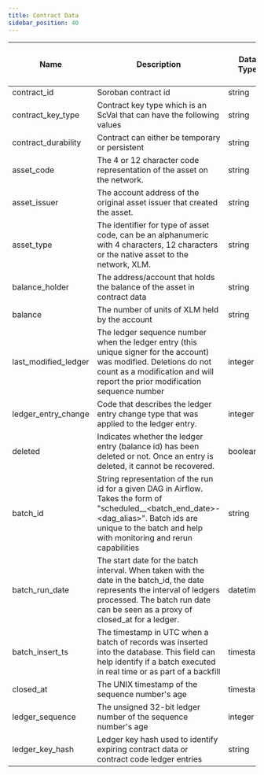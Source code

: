 ```yaml
---
title: Contract Data
sidebar_position: 40
---
```


| Name | Description | Data Type | Domain Values | Primary Key? | Natural Key? | Partition or Cluster Field? | Required? | Notes |
| --- | --- | --- | --- | --- | --- | --- | --- | --- |
| contract_id | Soroban contract id | string |  |  | Yes | Cluster | Yes |  |
| contract_key_type | Contract key type which is an ScVal that can have the following values | string |  |  |  |  |  |  |
| contract_durability | Contract can either be temporary or persistent | string |  |  |  |  |  |  |
| asset_code | The 4 or 12 character code representation of the asset on the network. | string |  |  |  |  |  |  |
| asset_issuer | The account address of the original asset issuer that created the asset. | string |  |  |  |  |  |  |
| asset_type | The identifier for type of asset code, can be an alphanumeric with 4 characters, 12 characters or the native asset to the network, XLM. | string |  |  |  |  |  |  |
| balance_holder | The address/account that holds the balance of the asset in contract data | string |  |  |  |  |  |  |
| balance | The number of units of XLM held by the account | string |  |  |  |  |  |  |
| last_modified_ledger | The ledger sequence number when the ledger entry (this unique signer for the account) was modified. Deletions do not count as a modification and will report the prior modification sequence number | integer |  |  | Yes | Cluster | Yes |  |
| ledger_entry_change | Code that describes the ledger entry change type that was applied to the ledger entry. | integer |  |  |  |  | Yes |  |
| deleted | Indicates whether the ledger entry (balance id) has been deleted or not. Once an entry is deleted, it cannot be recovered. | boolean |  |  |  |  | Yes |  |
| batch_id | String representation of the run id for a given DAG in Airflow. Takes the form of "scheduled\_\_<batch_end_date>-<dag_alias>". Batch ids are unique to the batch and help with monitoring and rerun capabilities | string |  |  |  |  | Yes |  |
| batch_run_date | The start date for the batch interval. When taken with the date in the batch_id, the date represents the interval of ledgers processed. The batch run date can be seen as a proxy of closed_at for a ledger. | datetime |  |  |  |  | Yes |  |
| batch_insert_ts | The timestamp in UTC when a batch of records was inserted into the database. This field can help identify if a batch executed in real time or as part of a backfill | timestamp |  |  |  |  | Yes |  |
| closed_at | The UNIX timestamp of the sequence number's age | timestamp |  |  |  | Partition | Yes |  |
| ledger_sequence | The unsigned 32-bit ledger number of the sequence number's age | integer |  |  | Yes |  | Yes |  |
| ledger_key_hash | Ledger key hash used to identify expiring contract data or contract code ledger entries | string |  |  | Yes |  | Yes |  |
